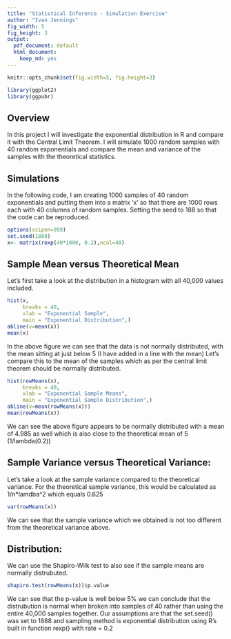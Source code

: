 ```yaml
---
title: "Statistical Inference - Simulation Exercise"
author: "Ivan Jennings"
fig_width: 5
fig_height: 3
output:
  pdf_document: default
  html_document:
    keep_md: yes
---
```

```r
knitr::opts_chunk$set(fig.width=5, fig.height=3) 
```

```r
library(ggplot2)
library(ggpubr)
```
## Overview
In this project I will investigate the exponential distribution in R and compare it with the Central Limit Theorem. I will simulate 1000 random samples with 40 random exponentials and compare the mean and variance of the samples with the theoretical statistics.

## Simulations
In the following code, I am creating 1000 samples of 40 random exponentials and putting them into a matrix 'x' so that there are 1000 rows each with 40 columns of random samples. Setting the seed to 188 so that the code can be reproduced.
```r
options(scipen=999)
set.seed(1888)
x<- matrix(rexp(40*1000, 0.2),ncol=40)
```

## Sample Mean versus Theoretical Mean
Let's first take a look at the distribution in a histogram with all 40,000 values included.
```r
hist(x,
     breaks = 40,
     xlab = "Exponential Sample",
     main = "Exponential Distribution",)
abline(v=mean(x))
mean(x)
```
In the above figure we can see that the data is not normally distributed, with the mean sitting at just below 5 (I have added in a line with the mean) Let's compare this to the mean of the samples which as per the central limit theorem should be normally distributed.
```r

hist(rowMeans(x),
     breaks = 40,
     xlab = "Exponential Sample Means",
     main = "Exponential Sample Distribution",)
abline(v=mean(rowMeans(x)))
mean(rowMeans(x))
```
We can see the above figure appears to be normally distributed with a mean of 4.985 as well which is also close to the theoretical mean of 5 (1/lambda(0.2))

## Sample Variance versus Theoretical Variance:
Let's take a look at the sample variance compared to the theoretical variance. For the theoretical sample variance, this would be calculated as 1/n*lamdba^2 which equals 0.625

```r
var(rowMeans(x))
```

We can see that the sample variance which we obtained is not too different from the theoretical variance above.

## Distribution:
We can use the Shapiro-Wilk test to also see if the sample means are normally distrubuted.
```r
shapiro.test(rowMeans(x))$p.value
```
We can see that the p-value is well below 5% we can conclude that the distrubution is normal when broken into samples of 40 rather than using the entire 40,000 samples together. Our assumptions are that the set.seed() was set to 1888 and sampling method is exponential distribution using R's built in function rexp() with rate = 0.2
